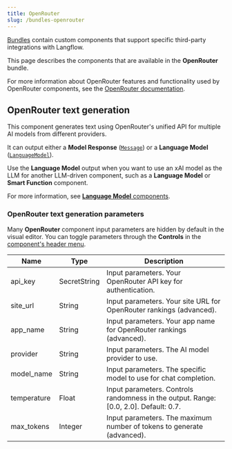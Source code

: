 ```yaml
---
title: OpenRouter
slug: /bundles-openrouter
---
```



[Bundles](/components-bundle-components) contain custom components that support specific third-party integrations with Langflow.

This page describes the components that are available in the **OpenRouter** bundle.

For more information about OpenRouter features and functionality used by OpenRouter components, see the [OpenRouter documentation](https://openrouter.ai/docs).

## OpenRouter text generation

This component generates text using OpenRouter's unified API for multiple AI models from different providers.

It can output either a **Model Response** ([`Message`](/data-types#message)) or a **Language Model** ([`LanguageModel`](/data-types#languagemodel)).

Use the **Language Model** output when you want to use an xAI model as the LLM for another LLM-driven component, such as a **Language Model** or **Smart Function** component.

For more information, see [**Language Model** components](/components-models).

### OpenRouter text generation parameters

Many **OpenRouter** component input parameters are hidden by default in the visual editor.
You can toggle parameters through the <Icon name="SlidersHorizontal" aria-hidden="true"/> **Controls** in the [component's header menu](/concepts-components#component-menus).

| Name | Type | Description |
|------|------|-------------|
| api_key | SecretString | Input parameters. Your OpenRouter API key for authentication. |
| site_url | String | Input parameters. Your site URL for OpenRouter rankings (advanced). |
| app_name | String | Input parameters. Your app name for OpenRouter rankings (advanced). |
| provider | String | Input parameters. The AI model provider to use. |
| model_name | String | Input parameters. The specific model to use for chat completion. |
| temperature | Float | Input parameters. Controls randomness in the output. Range: [0.0, 2.0]. Default: 0.7. |
| max_tokens | Integer | Input parameters. The maximum number of tokens to generate (advanced). |